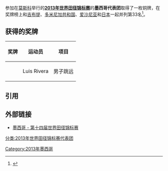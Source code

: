 参加在{{RUS}}[[莫斯科|莫斯科]]举行的'''[[2013年世界田径锦标赛|2013年世界田径锦标赛]]'''的'''墨西哥代表团'''取得了一枚铜牌，在奖牌榜上和[[2013年世界田径锦标赛吉布提代表团|吉布提]]、[[2013年世界田径锦标赛多米尼加共和国代表团|多米尼加共和国]]、[[2013年世界田径锦标赛爱沙尼亚代表团|爱沙尼亚]]和[[2013年世界田径锦标赛日本代表团|日本]]一起并列第33名<ref>{{cite web |url=http://www.iaaf.org/competitions/iaaf-world-championships/14th-iaaf-world-championships-4873/medaltable |title=2013年世界田径锦标赛奖牌榜 |publisher=国际田联 |accessdate=2013-08-18 |archive-date=2018-01-08 |archive-url=https://web.archive.org/web/20180108063912/https://www.iaaf.org/competitions/iaaf-world-championships/14th-iaaf-world-championships-4873/medaltable |dead-url=no }}{{en}}</ref>。

== 获得的奖牌 ==
{| class="wikitable" style="font-size:90%" width=60%
|-
! 奖牌
! 运动员
! 项目
|-
| {{bronze medal}} || Luis Rivera || 男子跳远
|}

== 引用 ==
{{reflist}}

== 外部链接 ==
*[http://www.iaaf.org/competitions/iaaf-world-championships/14th-iaaf-world-championships-4873/country/mexico 墨西哥 - 第十四届世界田径锦标赛]{{Wayback|url=http://www.iaaf.org/competitions/iaaf-world-championships/14th-iaaf-world-championships-4873/country/mexico |date=20190214092616 }}{{en}}

[[分类:2013年世界田径锦标赛代表团|分类:2013年世界田径锦标赛代表团]]
[[Category:2013年墨西哥|Category:2013年墨西哥]]